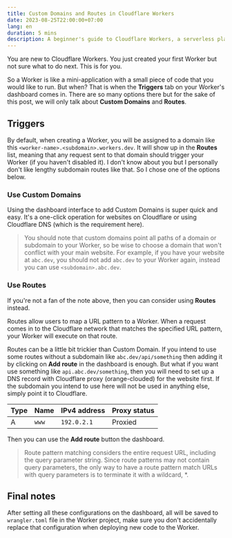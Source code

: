 ```yaml
---
title: Custom Domains and Routes in Cloudflare Workers
date: 2023-08-25T22:00:00+07:00
lang: en
duration: 5 mins
description: A beginner's guide to Cloudflare Workers, a serverless platform that runs your code on the edge. Learn how to use custom domains and routes to trigger your Workers.
---
```


You are new to Cloudflare Workers. You just created your first Worker but not sure what to do next. This is for you.

So a Worker is like a mini-application with a small piece of code that you would like to run. But when? That is when the **Triggers** tab on your Worker's dashboard comes in. There are so many options there but for the sake of this post, we will only talk about **Custom Domains** and **Routes**.

## Triggers

By default, when creating a Worker, you will be assigned to a domain like this `<worker-name>.<subdomain>.workers.dev`. It will show up in the **Routes** list, meaning that any request sent to that domain should trigger your Worker (if you haven't disabled it). I don't know about you but I personally don't like lengthy subdomain routes like that. So I chose one of the options below.

### Use Custom Domains

Using the dashboard interface to add Custom Domains is super quick and easy. It's a one-click operation for websites on Cloudflare or using Cloudflare DNS (which is the requirement here).

> You should note that custom domains point all paths of a domain or subdomain to your Worker, so be wise to choose a domain that won't conflict with your main website. For example, if you have your website at `abc.dev`, you should not add `abc.dev` to your Worker again, instead you can use `<subdomain>.abc.dev`.

### Use Routes

If you're not a fan of the note above, then you can consider using **Routes** instead.

Routes allow users to map a URL pattern to a Worker. When a request comes in to the Cloudflare network that matches the specified URL pattern, your Worker will execute on that route.

Routes can be a little bit trickier than Custom Domain. If you intend to use some routes without a subdomain like `abc.dev/api/something` then adding it by clicking on **Add route** in the dashboard is enough. But what if you want use something like `api.abc.dev/something`, then you will need to set up a DNS record with Cloudflare proxy (orange-clouded) for the website first. If the subdomain you intend to use here will not be used in anything else, simply point it to Cloudflare.

| Type | Name  | IPv4 address | Proxy status |
| ---- | ----- | ------------ | ------------ |
| A    | `www` | `192.0.2.1`  | Proxied      |

Then you can use the **Add route** button the dashboard.

> Route pattern matching considers the entire request URL, including the query parameter string. Since route patterns may not contain query parameters, the only way to have a route pattern match URLs with query parameters is to terminate it with a wildcard, \*.

## Final notes

After setting all these configurations on the dashboard, all will be saved to `wrangler.toml` file in the Worker project, make sure you don't accidentally replace that configuration when deploying new code to the Worker.
